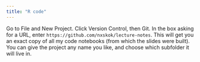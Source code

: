 ```yaml
---
title: "R code"
---
```


Go to File and New Project. Click Version Control, then Git. In the box asking for a URL, enter `https://github.com/nxskok/lecture-notes`. This will get you an exact copy of all my code notebooks (from which the slides were built). You can give the project any name you like, and choose which subfolder it will live in.
